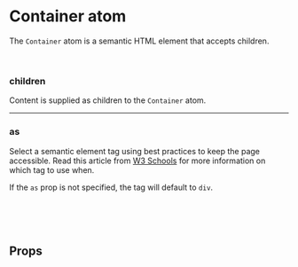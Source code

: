 

<Meta of={ContainerStories} />

# Container atom

The `Container` atom is a semantic HTML element that accepts children.

<Canvas of={ContainerStories.Default} />

<br />

### children

Content is supplied as children to the `Container` atom.

<hr />

### as

Select a semantic element tag using best practices to keep the page accessible. Read this article from [W3 Schools]('https://www.w3schools.com/html/html5_semantic_elements.asp') for more information on which tag to use when.

If the `as` prop is not specified, the tag will default to `div`.

<br />
<br />
<br />

## Props

<ArgTypes />
